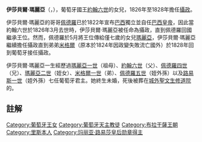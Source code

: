 {{Unreferenced|time=2020-08-23T04:34:51+00:00}}
{{Infobox royalty
| name         = 伊莎貝爾·瑪麗亞
| image        = Retrato de D. Isabel Maria (1857) - att. José Rodrigues (Fundação da Casa de Bragança).png
| succession   = 葡萄牙攝政
| reign        = 1826年3月10日 — 1828年2月22日<ref>[[米格爾一世_(葡萄牙)|米格爾]]抵達里斯本的日期</ref>
| successor    = [[米格爾一世_(葡萄牙)|米格爾]]
| regent       = [[佩德羅一世_(巴西)|佩德羅四世]]（1826年）<br>[[瑪麗亞二世_(葡萄牙)|瑪麗亞二世]]（1826年—1828年）
| reg-type     = 君主
| birth_date   = {{Birth date|1801|7|4|df=y}}
| birth_place  = {{flag|Kingdom of Portugal}}[[克盧什|克盧什]]
| death_date   = {{Death date and age|1876|4|22|1801|7|4|df=y}}
| death_place  = {{flag|Kingdom of Portugal}}[[里斯本|里斯本]]
| burial_place = [[城外聖文生修道院|城外聖文生修道院]]
| full name    = Isabel Maria da Conceição Joana Gualberta Ana Francisca de Assis Xavier de Paula de Alcântara Antónia Rafaela Micaela Gabriela Joaquina Gonzaga
| house        = [[布拉干薩王朝|布拉干薩王朝]]
| father       = [[若昂六世|約翰六世]]
| mother       = [[西班牙的卡洛塔·若阿金娜|西班牙的卡洛塔·若阿金娜]]
| religion     = [[羅馬天主教|羅馬天主教]]
}}
'''伊莎貝爾·瑪麗亞'''（{{lang-pt|Isabel Maria de Bragança}}，{{bd|1801年|7月4日|1876年|4月22日}}），葡萄牙國王[[若昂六世|約翰六世]]的女兒，1826年至1828年擔任[[攝政|攝政]]。

伊莎貝爾·瑪麗亞的哥哥[[佩德羅一世_(巴西)|佩德羅]]已於1822年宣布[[巴西帝國|巴西]]獨立並自任[[巴西君主列表|巴西皇帝]]，因此當約翰六世於1826年3月去世時，伊莎貝爾·瑪麗亞被任命為攝政，直到佩德羅回國繼承王位。然而，佩德羅於5月將王位傳給僅七歲的女兒[[瑪麗亞二世_(葡萄牙)|瑪麗亞]]，伊莎貝爾·瑪麗亞繼續擔任攝政直到弟弟[[米格爾一世_(葡萄牙)|米格爾]]（原本於1824年因政變失敗流亡國外）於1828年回到葡萄牙接任攝政。

伊莎貝爾·瑪麗亞一生經歷過[[瑪麗亞一世_(葡萄牙)|瑪麗亞一世]]（祖母）、[[若昂六世|約翰六世]]（父）、[[佩德羅一世_(巴西)|佩德羅四世]]（兄）、[[瑪麗亞二世_(葡萄牙)|瑪麗亞二世]]（姪女）、[[米格爾一世_(葡萄牙)|米格爾一世]]（弟）、[[佩德羅五世_(葡萄牙)|佩德羅五世]]（姪外孫）以及[[路易斯一世_(葡萄牙)|路易斯一世]]（姪外孫）七任葡萄牙君主。她終生未婚，死後被葬在[[城外聖文生修道院|城外聖文生修道院]]的{{le|布拉干薩萬神殿|Pantheon of the House of Braganza}}。

== 註解 ==
{{reflist}}

[[Category:葡萄牙王女|Category:葡萄牙王女]]
[[Category:葡萄牙天主教徒|Category:葡萄牙天主教徒]]
[[Category:布拉干薩王朝|Category:布拉干薩王朝]]
[[Category:里斯本人|Category:里斯本人]]
[[Category:玛丽亚·路易莎皇后勋章得主|Category:玛丽亚·路易莎皇后勋章得主]]